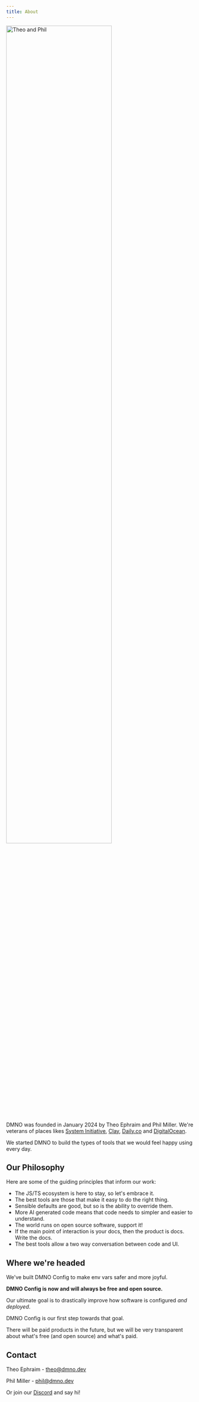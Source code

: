 ```yaml
---
title: About
---
```



<img src={theoPhilImage.src} alt="Theo and Phil" width="75%" />

DMNO was founded in January 2024 by Theo Ephraim and Phil Miller. We're veterans of places likes [System Initiative](https://systeminit.com), [Clay](https://clay.com), [Daily.co](https://daily.co) and [DigitalOcean](https://digitalocean.com). 

We started DMNO to build the types of tools that we would feel happy using every day. 

## Our Philosophy

Here are some of the guiding principles that inform our work:

- The JS/TS ecosystem is here to stay, so let's embrace it. 
- The best tools are those that make it easy to do the right thing.
- Sensible defaults are good, but so is the ability to override them.
- More AI generated code means that code needs to simpler and easier to understand.
- The world runs on open source software, support it!
- If the main point of interaction is your docs, then the product is docs. Write the docs. 
- The best tools allow a two way conversation between code and UI.

## Where we're headed

We've built DMNO Config to make env vars safer and more joyful. 

**DMNO Config is now and will always be free and open source.** 

Our ultimate goal is to drastically improve how software is configured _and deployed_. 

DMNO Config is our first step towards that goal. 

There will be paid products in the future, but we will be very transparent about what's free (and open source) and what's paid. 

## Contact

Theo Ephraim - [theo@dmno.dev](mailto:theo@dmno.dev)

Phil Miller - [phil@dmno.dev](mailto:phil@dmno.dev)

Or join our [Discord](https://chat.dmno.dev) and say hi!

